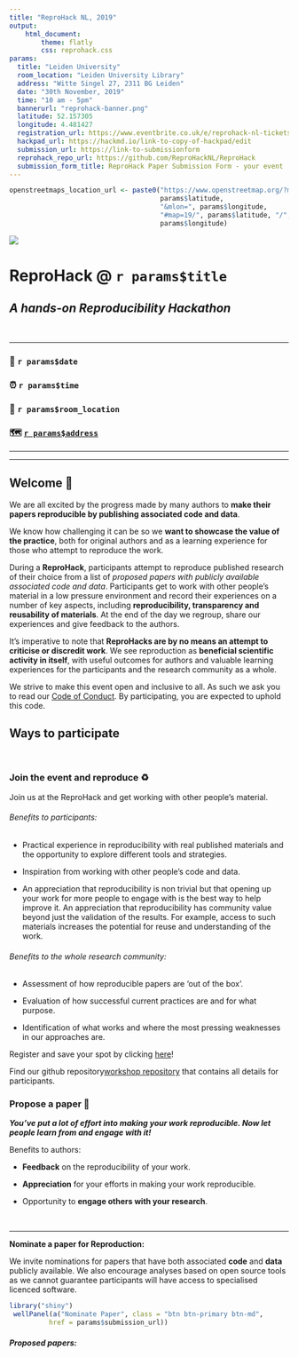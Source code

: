 ```yaml
---
title: "ReproHack NL, 2019"
output:
    html_document:
        theme: flatly
        css: reprohack.css
params: 
  title: "Leiden University"
  room_location: "Leiden University Library"
  address: "Witte Singel 27, 2311 BG Leiden"
  date: "30th November, 2019"
  time: "10 am - 5pm"
  bannerurl: "reprohack-banner.png"
  latitude: 52.157305
  longitude: 4.481427
  registration_url: https://www.eventbrite.co.uk/e/reprohack-nl-tickets-73258469053
  hackpad_url: https://hackmd.io/link-to-copy-of-hackpad/edit
  submission_url: https://link-to-submissionform
  reprohack_repo_url: https://github.com/ReproHackNL/ReproHack
  submission_form_title: ReproHack Paper Submission Form - your event
---
```

```r
openstreetmaps_location_url <- paste0("https://www.openstreetmap.org/?mlat=",
                                      params$latitude,
                                      "&mlon=", params$longitude,
                                      "#map=19/", params$latitude, "/",
                                      params$longitude)
```
![](`r params$bannerurl`)

# **ReproHack @ `r params$title`**
## _A hands-on Reproducibility Hackathon_

<br>

***

### &#x1F4C5; `r params$date`
### &#x23F0; `r params$time`
### &#x1F4CD; `r params$room_location`
### &#x1F5FA;&#xFE0F; [**`r params$address`**](`r openstreetmaps_location_url`)

***

<!-- [![Gitter](https://badges.gitter.im/reprohack/community.svg)](https://gitter.im/reprohack/community?utm_source=badge&utm_medium=badge&utm_campaign=pr-badge) -->

***

## Welcome &#x1F44B;

We are all excited by the progress made by many authors to **make their papers reproducible by publishing associated code and data**. 

We know how challenging it can be so we **want to showcase the value of the practice**, both for original authors and as a learning experience for those who attempt to reproduce the work.

During a **ReproHack**, participants attempt to reproduce published research of their choice from a list of _proposed papers with publicly available associated code and data_. Participants get to work with other people’s material in a low pressure environment and record their experiences on a number of key aspects, including **reproducibility, transparency and reusability of materials**. At the end of the day we regroup, share our experiences and give feedback to the authors.

It's imperative to note that  **ReproHacks are by no means an attempt to criticise or discredit work**. We see reproduction as **beneficial scientific activity in itself**, with useful outcomes for authors and valuable learning experiences for the participants and the research community as a whole.

We strive to make this event open and inclusive to all. As such we ask you to read our [Code of Conduct](https://docs.carpentries.org/topic_folders/policies/code-of-conduct.html). By participating, you are expected to uphold this code.

## Ways to participate {.tabset}

<br>

### **Join the event and reproduce &#x267B;&#xFE0F;**

Join us at the ReproHack and get working with other people’s material.

###### Benefits to participants:

- Practical experience in reproducibility with real published materials and the opportunity to explore different tools and strategies.

- Inspiration from working with other people’s code and data.

- An appreciation that reproducibility is non trivial but that opening up your work for more people to engage with is the best way to help improve it.
An appreciation that reproducibility has community value beyond just the validation of the results. For example, access to such materials increases the potential for reuse and understanding of the work.

###### Benefits to the whole research community:

- Assessment of how reproducible papers are ‘out of the box’.

- Evaluation of how successful current practices are and for what purpose.

- Identification of what works and where the most pressing weaknesses in our approaches are.

Register and save your spot by clicking [here](registration_url)!

Find our github repository[workshop repository](`r params$reprohack_repo_url`) that contains all details for participants.


### **Propose a paper &#x1F4DC;**

**_You've put a lot of effort into making your work reproducible. Now let people learn from and engage with it!_**

Benefits to authors:

- **Feedback** on the reproducibility of your work.

- **Appreciation** for your efforts in making your work reproducible.

- Opportunity to **engage others with your research**.

<br>

***

**Nominate a paper for Reproduction:**

We invite nominations for papers that have both associated **code** and **data** publicly available. We also encourage analyses based on open source tools as we cannot guarantee participants will have access to specialised licenced software.


```r
library("shiny")
 wellPanel(a("Nominate Paper", class = "btn btn-primary btn-md",
          href = params$submission_url))
```


##### **Proposed papers:**

<!-- <br> -->

<!-- ```{r, echo=FALSE, message=FALSE, warning=FALSE, eval=require('googlesheets')} -->
<!-- library(googlesheets) -->
<!-- ``` -->

<!-- ```{r, echo=FALSE} -->
<!-- print_contact_links <- function(responses, i){ -->
<!--   row <- responses[i, ] -->
<!--   twitter <- if(!is.na(row[,"Twitter handle (optional)"])){ -->
<!--   twitter_url <- paste0("https://twitter.com/", gsub(" *@ *", "", row[,"Twitter handle (optional)"])) -->
<!--   paste0("[<i class='fa fa-twitter'/>](", twitter_url,")")}else{NULL} -->

<!--   github <- if(!is.na(row[,"GitHub username (optional)"])){ -->
<!--   github_url <- paste0("https://github.com/", gsub(" *@ *", "", row[,"GitHub username (optional)"])) -->
<!--   paste0("[<i class='fa fa-github'/>](", github_url,")")}else{NULL} -->

<!--   feedback <- if(row[, "Would you like to receive a copy of any feedback on the paper?"] == "Yes"){ -->
<!--     "<i class='fa fa-comment-dots'/>"}else{NULL} -->
<!--   public <- if(row[,"Can feedback on your paper be made public?"] == "Yes"){ -->
<!--     "<i class='fa fa-globe'/>"}else{NULL} -->

<!--   return(paste(twitter, github, feedback, public)) -->
<!-- } -->
<!-- ``` -->


<!-- ```{r, message=FALSE, results='asis', warning=FALSE,  echo=FALSE} -->
<!-- responses_gs <- gs_title(paste(params$submission_form_title, "(Responses)")) -->
<!-- responses <- gs_read(responses_gs) -->

<!-- if(nrow(responses) > 0){ -->

<!-- for(i in 1:nrow(responses)){ -->
<!--     cat('\n')      -->
<!--     cat('\n') -->
<!--     cat('\n') -->
<!--     cat("### **", i,". ", as.character(responses[i, "Paper title"]), "**", "\n", "\n", sep = "") -->
<!--     cat("**", gsub("\n", "", gsub("[*]", "", as.character(responses[i, "Paper citation"]))), "\n**", "\n", "\n", sep = "") -->
<!--     cat("##### *submitted by ", as.character(responses[i, "Name"]),  print_contact_links(responses, i), "*", "\n") -->
<!--     cat('\n') -->
<!--     cat('\n') -->
<!--     cat("**Why should we attempt to reproduce this paper?**", "\n", "\n") -->
<!--     cat(as.character(responses[i, "Why should we attempt to reproduce this paper?"]), "\n") -->
<!--     cat('\n') -->
<!--     cat("**Paper URL:** [", as.character(responses[i, "Paper URL"]),"](",as.character(responses[i, "Paper URL"]) ,")", "\n") -->
<!--     cat('\n') -->
<!--     cat("**Data URL:**", as.character(responses[i, "Data URL"]), "\n") -->
<!--     cat('\n') -->
<!--     cat("**Code URL:**", as.character(responses[i, "Code URL"]), "\n") -->
<!--     cat('\n', "\n") -->
<!--     cat("**Useful programming skills:**", as.character(responses[i, "Useful programming skills"]), "\n") -->
<!--     cat('\n', "\n",'\n') -->
<!-- } -->

<!-- } -->
<!-- ``` -->



<!-- ```{r, echo=FALSE} -->
<!--  wellPanel(a("Refresh proposal list", class = "btn btn-primary btn-md", -->
<!--           href = "javascript:history.go(0)")) -->
<!-- ``` -->



<!-- *** -->










